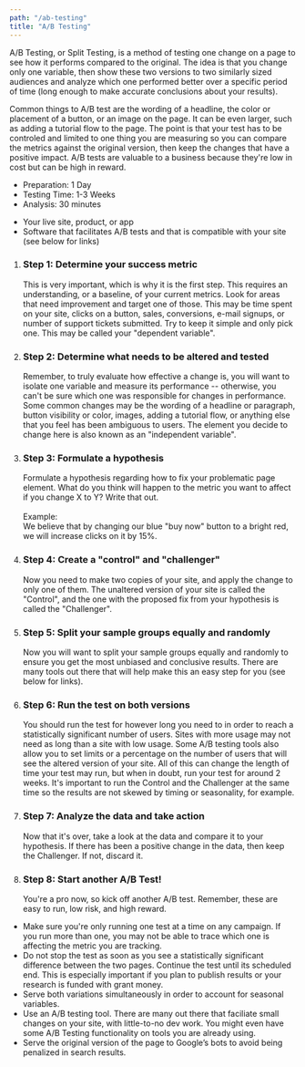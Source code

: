 ```yaml
---
path: "/ab-testing"
title: "A/B Testing"
---
```






<MethodLayout pageTitle={props.pageContext.frontmatter.title}>
  <SEO title={props.pageContext.frontmatter.title} />

  <MethodSectionWhatIs method={currentMethod} title="What is A/B Testing?">
    <p>
      A/B Testing, or Split Testing, is a method of testing one change on a page
      to see how it performs compared to the original. The idea is that you
      change only one variable, then show these two versions to two similarly
      sized audiences and analyze which one performed better over a specific
      period of time (long enough to make accurate conclusions about your
      results).
    </p>
    <p>
      Common things to A/B test are the wording of a headline, the color or
      placement of a button, or an image on the page. It can be even larger,
      such as adding a tutorial flow to the page. The point is that your test
      has to be controled and limited to one thing you are measuring so you can
      compare the metrics against the original version, then keep the changes
      that have a positive impact. A/B tests are valuable to a business because
      they're low in cost but can be high in reward.
    </p>
  </MethodSectionWhatIs>

  <MethodSectionNeeds title="What do you need for A/B Testing?">
    <MethodSectionNeedsPartial type="time">
      <ul>
        <li>Preparation: 1 Day</li>
        <li>Testing Time: 1-3 Weeks</li>
        <li>Analysis: 30 minutes</li>
      </ul>
    </MethodSectionNeedsPartial>
    <MethodSectionNeedsPartial type="materials">
      <ul>
        <li>Your live site, product, or app</li>
        <li>
          Software that facilitates A/B tests and that is compatible with your
          site (see below for links)
        </li>
      </ul>
    </MethodSectionNeedsPartial>
  </MethodSectionNeeds>

  <MethodSectionSteps method={currentMethod} title="How do you run an A/B Test?">
    <ol>
      <li>
        <h3>Step 1: Determine your success metric</h3>
        This is very important, which is why it is the first step. This requires an understanding, or a baseline, of your current metrics. Look for areas that need improvement and target one
        of those. This may be time spent on your site, clicks on a button, sales, conversions, e-mail signups, or number of support tickets submitted. Try to keep it simple and only pick one.
        This may be called your "dependent variable".
      </li>
      <li>
        <h3>Step 2: Determine what needs to be altered and tested</h3>
        Remember, to truly evaluate how effective a change is, you will want to isolate one variable and measure its performance -- otherwise, you can't be sure which one was responsible for
        changes in performance. Some common changes may be the wording of a headline or paragraph, button visibility or color, images, adding a tutorial flow, or anything else that you feel
        has been ambiguous to users. The element you decide to change here is also known as an "independent variable".
      </li>
      <li>
        <h3>Step 3: Formulate a hypothesis</h3>
        Formulate a hypothesis regarding how to fix your problematic page element. What do you think will happen to the metric you want to affect if you change X to Y? Write that out.
        <br />
        <br />
        Example:
        <br />
        We believe that by changing our blue "buy now" button to a bright red, we will increase clicks on it by 15%.
      </li>
      <li>
        <h3>Step 4: Create a "control" and "challenger"</h3>
        Now you need to make two copies of your site, and apply the change to only one of them. The unaltered version of your site is called the "Control", and the one with the proposed fix
        from your hypothesis is called the "Challenger".
      </li>
      <li>
        <h3>Step 5: Split your sample groups equally and randomly</h3>
        Now you will want to split your sample groups equally and randomly to ensure you get the most unbiased and conclusive results. There are many tools out there that will help make this
        an easy step for you (see below for links).
      </li>
      <li>
        <h3>Step 6: Run the test on both versions</h3>
        You should run the test for however long you need to in order to reach a statistically significant number of users. Sites with more usage may not need as long than a site with low
        usage. Some A/B testing tools also allow you to set limits or a percentage on the number of users that will see the altered version of your site. All of this can change the length of
        time your test may run, but when in doubt, run your test for around 2 weeks. It's important to run the Control and the Challenger at the same time so the results are not skewed by
        timing or seasonality, for example.
      </li>
      <li>
        <h3>Step 7: Analyze the data and take action</h3>
        Now that it's over, take a look at the data and compare it to your hypothesis. If there has been a positive change in the data, then keep the Challenger. If not, discard it.
      </li>
      <li>
        <h3>Step 8: Start another A/B Test!</h3>
        You're a pro now, so kick off another A/B test. Remember, these are easy to run, low risk, and high reward.
      </li>
    </ol>
  </MethodSectionSteps>

  <MethodSectionTips method={currentMethod} title="Tips for great A/B Testing">
    <ul>
      <li>
        Make sure you're only running one test at a time on any campaign. If you run more than one, you may not be able to trace which one is affecting the metric you are tracking.
      </li>
      <li>
        Do not stop the test as soon as you see a statistically significant difference between the two pages. Continue the test until its scheduled end. This is especially important if you
        plan to publish results or your research is funded with grant money.
      </li>
      <li>
        Serve both variations simultaneously in order to account for seasonal variables.
      </li>
      <li>
        Use an A/B testing tool. There are many out there that faciliate small changes on your site, with little-to-no dev work. You might even have some A/B Testing functionality on tools you
        are already using.
      </li>
      <li>
        Serve the original version of the page to Google’s bots to avoid being penalized in search results.
      </li>
    </ul>
  </MethodSectionTips>

  <MethodSectionResources method={currentMethod}/>

</MethodLayout>
